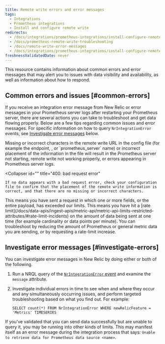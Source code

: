 ```yaml
---
title: Remote write errors and error messages
tags:
  - Integrations
  - Prometheus integrations
  - Install and configure remote write
redirects:
  - /docs/integrations/prometheus-integrations/install-configure-remote-write/remote-write-errors-error-messages
  - /docs/prometheus-remote-write-troubleshooting
  - /docs/remote-write-error-messages
  - /docs/integrations/prometheus-integrations/install-configure-remote-write/remote-write-error-messages
freshnessValidatedDate: never
---
```


This resource contains information about common errors and error messages that may alert you to issues with data visibility and availability, as well as information about how to respond.

## Common errors and issues [#common-errors]

If you receive an integration error message from New Relic or error messages in your Prometheus server logs after restarting your Prometheus server, there are several actions you can take to troubleshoot and get data flowing properly. Below are a few tips regarding common issues and error messages. For specific information on how to query `NrIntegrationError` events, see [Investigate error messages](#investigate-errors) below.

<CollapserGroup>
  <Collapser
    id=""
    title="Configuration errors"
  >
    Missing or incorrect characters in the remote write URL in the config file (for example the endpoint, <InlinePopover type="licenseKey"/>, or `prometheus_server` name) or incorrect placement of the information in the file will result in the Prometheus server not starting, remote write not working properly, or errors appearing in Prometheus server logs.
  </Collapser>

  <Collapser
    id=""
    title="400: bad request error"
  >
    If no data appears with a bad request error, check your configuration file to confirm that the placement of the remote write information is correct, and that there are no missing or incorrect characters.
  </Collapser>

  <Collapser title="413: request entity too large error">
    This means you have sent a request in which one or more fields, or the entire payload, has exceeded our limits.
  </Collapser>

  <Collapser title="429: rate limit error">
    This means you have hit a [rate limit](/docs/data-apis/ingest-apis/metric-api/metric-api-limits-restricted-attributes/#rate-limit-incidents) on the amount of data being sent at one time (for example cardinality or data points per minute). You can troubleshoot by reducing the amount of Prometheus or general metric data you are sending, or by requesting a rate-limit increase.
  </Collapser>
</CollapserGroup>

## Investigate error messages [#investigate-errors]

You can investigate error messages in New Relic by doing either or both of the following.

1. Run a NRQL query of the [`NrIntegrationError` event](/docs/telemetry-data-platform/manage-data/nrintegrationerror) and examine the `message` attribute.
2. Investigate individual errors in time to see when and where they occur and any simultaneously occurring issues, and perform targeted troubleshooting based on what you find out. For example:

   ```
   SELECT count(*) FROM NrIntegrationError WHERE newRelicFeature = 'Metrics' TIMESERIES
   ```

If you’ve validated that you can send data successfully but are unable to query it, you may be running into other kinds of limits. This may manifest itself as an error message during the integration process that says: `Unable to retrieve data for Prometheus data source <name>`.
